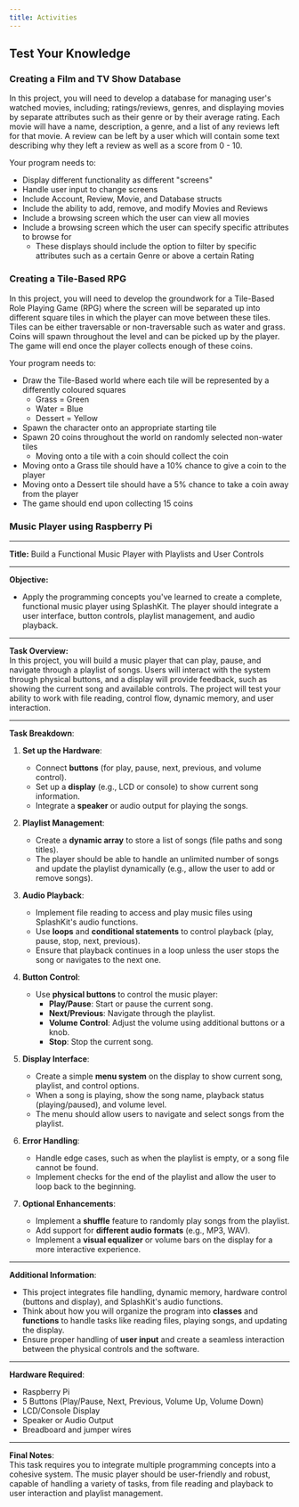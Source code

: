 ```yaml
---
title: Activities
---
```



## Test Your Knowledge

### Creating a Film and TV Show Database

<div class="not-content">
  <YouTube id="1QJMwqHZHlE" params="fs=1&modestbranding=1&rel=0&autoplay=1"/>
</div>

In this project, you will need to develop a database for managing user's watched movies, including; ratings/reviews, genres, and displaying movies by separate attributes such as their genre or by their average rating. Each movie will have a name, description, a genre, and a list of any reviews left for that movie. A review can be left by a user which will contain some text describing why they left a review as well as a score from 0 - 10.

Your program needs to:

- Display different functionality as different "screens"
- Handle user input to change screens
- Include Account, Review, Movie, and Database structs
- Include the ability to add, remove, and modify Movies and Reviews
- Include a browsing screen which the user can view all movies
- Include a browsing screen which the user can specify specific attributes to browse for
  - These displays should include the option to filter by specific attributes such as a certain Genre or above a certain Rating

### Creating a Tile-Based RPG

<div class="not-content">
  <YouTube id="OPMlHHinZPM" params="fs=1&modestbranding=1&rel=0&autoplay=1"/>
</div>

In this project, you will need to develop the groundwork for a Tile-Based Role Playing Game (RPG) where the screen will be separated up into different square tiles in which the player can move between these tiles. Tiles can be either traversable or non-traversable such as water and grass. Coins will spawn throughout the level and can be picked up by the player. The game will end once the player collects enough of these coins.

Your program needs to:

- Draw the Tile-Based world where each tile will be represented by a differently coloured squares
  - Grass = Green
  - Water = Blue
  - Dessert = Yellow
- Spawn the character onto an appropriate starting tile
- Spawn 20 coins throughout the world on randomly selected non-water tiles
  - Moving onto a tile with a coin should collect the coin
- Moving onto a Grass tile should have a 10% chance to give a coin to the player
- Moving onto a Dessert tile should have a 5% chance to take a coin away from the player
- The game should end upon collecting 15 coins

### Music Player using Raspberry Pi

---

**Title:** Build a Functional Music Player with Playlists and User Controls

---

**Objective:**  
- Apply the programming concepts you've learned to create a complete, functional music player using SplashKit. The player should integrate a user interface, button controls, playlist management, and audio playback.

---

**Task Overview:**  
In this project, you will build a music player that can play, pause, and navigate through a playlist of songs. Users will interact with the system through physical buttons, and a display will provide feedback, such as showing the current song and available controls. The project will test your ability to work with file reading, control flow, dynamic memory, and user interaction.

---

**Task Breakdown**:

1. **Set up the Hardware**:  
   - Connect **buttons** (for play, pause, next, previous, and volume control).  
   - Set up a **display** (e.g., LCD or console) to show current song information.  
   - Integrate a **speaker** or audio output for playing the songs.

2. **Playlist Management**:  
   - Create a **dynamic array** to store a list of songs (file paths and song titles).
   - The player should be able to handle an unlimited number of songs and update the playlist dynamically (e.g., allow the user to add or remove songs).

3. **Audio Playback**:  
   - Implement file reading to access and play music files using SplashKit's audio functions.
   - Use **loops** and **conditional statements** to control playback (play, pause, stop, next, previous).
   - Ensure that playback continues in a loop unless the user stops the song or navigates to the next one.

4. **Button Control**:  
   - Use **physical buttons** to control the music player:
     - **Play/Pause**: Start or pause the current song.
     - **Next/Previous**: Navigate through the playlist.
     - **Volume Control**: Adjust the volume using additional buttons or a knob.
     - **Stop**: Stop the current song.

5. **Display Interface**:  
   - Create a simple **menu system** on the display to show current song, playlist, and control options.
   - When a song is playing, show the song name, playback status (playing/paused), and volume level.
   - The menu should allow users to navigate and select songs from the playlist.

6. **Error Handling**:  
   - Handle edge cases, such as when the playlist is empty, or a song file cannot be found.
   - Implement checks for the end of the playlist and allow the user to loop back to the beginning.

7. **Optional Enhancements**:  
   - Implement a **shuffle** feature to randomly play songs from the playlist.
   - Add support for **different audio formats** (e.g., MP3, WAV).
   - Implement a **visual equalizer** or volume bars on the display for a more interactive experience.

---

**Additional Information**:  
- This project integrates file handling, dynamic memory, hardware control (buttons and display), and SplashKit's audio functions.
- Think about how you will organize the program into **classes** and **functions** to handle tasks like reading files, playing songs, and updating the display.
- Ensure proper handling of **user input** and create a seamless interaction between the physical controls and the software.

---

**Hardware Required**:
- Raspberry Pi  
- 5 Buttons (Play/Pause, Next, Previous, Volume Up, Volume Down)  
- LCD/Console Display  
- Speaker or Audio Output  
- Breadboard and jumper wires  

---

**Final Notes**:  
This task requires you to integrate multiple programming concepts into a cohesive system. The music player should be user-friendly and robust, capable of handling a variety of tasks, from file reading and playback to user interaction and playlist management.